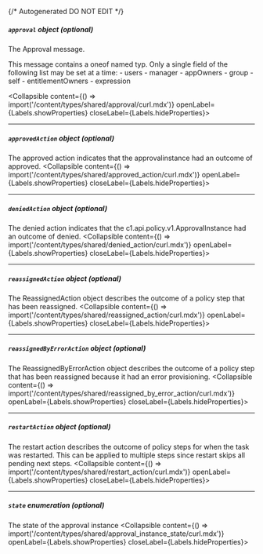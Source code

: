 {/* Autogenerated DO NOT EDIT  */}

##### `approval` _object (optional)_
The Approval message.

This message contains a oneof named typ. Only a single field of the following list may be set at a time:
  \- users
  \- manager
  \- appOwners
  \- group
  \- self
  \- entitlementOwners
  \- expression

<Collapsible content={() => import('/content/types/shared/approval/curl.mdx')} openLabel={Labels.showProperties} closeLabel={Labels.hideProperties}>
</Collapsible>

---
##### `approvedAction` _object (optional)_
The approved action indicates that the approvalinstance had an outcome of approved.
<Collapsible content={() => import('/content/types/shared/approved_action/curl.mdx')} openLabel={Labels.showProperties} closeLabel={Labels.hideProperties}>
</Collapsible>

---
##### `deniedAction` _object (optional)_
The denied action indicates that the c1.api.policy.v1.ApprovalInstance had an outcome of denied.
<Collapsible content={() => import('/content/types/shared/denied_action/curl.mdx')} openLabel={Labels.showProperties} closeLabel={Labels.hideProperties}>
</Collapsible>

---
##### `reassignedAction` _object (optional)_
The ReassignedAction object describes the outcome of a policy step that has been reassigned.
<Collapsible content={() => import('/content/types/shared/reassigned_action/curl.mdx')} openLabel={Labels.showProperties} closeLabel={Labels.hideProperties}>
</Collapsible>

---
##### `reassignedByErrorAction` _object (optional)_
The ReassignedByErrorAction object describes the outcome of a policy step that has been reassigned because it had an error provisioning.
<Collapsible content={() => import('/content/types/shared/reassigned_by_error_action/curl.mdx')} openLabel={Labels.showProperties} closeLabel={Labels.hideProperties}>
</Collapsible>

---
##### `restartAction` _object (optional)_
The restart action describes the outcome of policy steps for when the task was restarted. This can be applied to multiple steps since restart skips all pending next steps.
<Collapsible content={() => import('/content/types/shared/restart_action/curl.mdx')} openLabel={Labels.showProperties} closeLabel={Labels.hideProperties}>
</Collapsible>

---
##### `state` _enumeration (optional)_
The state of the approval instance
<Collapsible content={() => import('/content/types/shared/approval_instance_state/curl.mdx')} openLabel={Labels.showProperties} closeLabel={Labels.hideProperties}>
</Collapsible>


